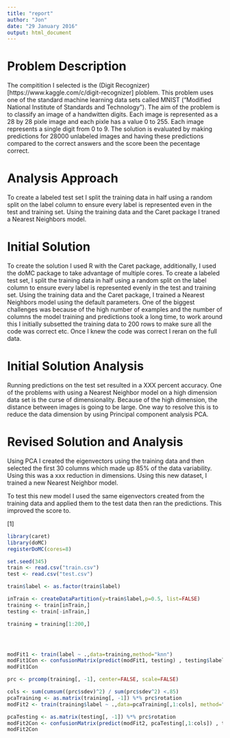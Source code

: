 ```yaml
---
title: "report"
author: "Jon"
date: "29 January 2016"
output: html_document
---
```


# Problem Description

The compitition I selected is the (Digit Recognizer)[https://www.kaggle.com/c/digit-recognizer] ploblem. This problem uses one of the standard machine learning data sets called MNIST ("Modified National Institute of Standards and Technology"). The aim of the problem is to classify an image of a handwitten digits. Each image is represented as a 28 by 28 pixle image and each pixle has a value 0 to 255. Each image represents a single digit from 0 to 9. The solution is evaluated by making predictions for 28000 unlabeled images and having these predictions compared to the correct answers and the score been the pecentage correct. 



# Analysis Approach

To create a labeled test set I split the training data in half using a random split on the label column to ensure every label is represented even in the test and training set. Using the training data and the Caret package I traned a Nearest Neighbors model. 



# Initial Solution

To create the solution I used R with the Caret package, additionally, I used the doMC package to take advantage of multiple cores. To create a labeled test set, I split the training data in half using a random split on the label column to ensure every label is represented evenly in the test and training set. Using the training data and the Caret package, I trained a Nearest Neighbors model using the default parameters. One of the biggest challenges was because of the high number of examples and the number of columns the model training and predictions took a long time, to work around this I initially subsetted the training data to 200 rows to make sure all the code was correct etc. Once I knew the code was correct I reran on the full data. 

# Initial Solution Analysis

Running predictions on the test set resulted in a XXX percent accuracy. One of the problems with using a Nearest Neighbor model on a high dimension data set is the curse of dimensionality. Because of the high dimension, the distance between images is going to be large. One way to resolve this is to reduce the data dimension by using Principal component analysis PCA. 

# Revised Solution and Analysis
 
Using PCA I created the eigenvectors using the training data and then selected the first 30 columns which made up 85% of the data variability. Using this was a xxx reduction in dimensions. Using this new dataset, I trained a new Nearest Neighbor model. 



To test this new model I used the same eigenvectors created from the training data and applied them to the test data then ran the predictions. This improved the score to.  

[1]


```r
library(caret)
library(doMC)
registerDoMC(cores=8)

set.seed(345)
train <- read.csv("train.csv")
test <- read.csv("test.csv")

train$label <- as.factor(train$label)

inTrain <- createDataPartition(y=train$label,p=0.5, list=FALSE)
training <- train[inTrain,]
testing <- train[-inTrain,]

training = training[1:200,]





```



```r

modFit1 <- train(label ~ .,data=training,method="knn")
modFit1Con <- confusionMatrix(predict(modFit1, testing) , testing$label)
modFit1Con

```

```r

prc <- prcomp(training[, -1], center=FALSE, scale=FALSE)

cols <- sum(cumsum((prc$sdev)^2) / sum(prc$sdev^2) <.85)
pcaTraining <- as.matrix(training[, -1]) %*% prc$rotation
modFit2 <- train(training$label ~ .,data=pcaTraining[,1:cols], method="knn")

pcaTesting <- as.matrix(testing[, -1]) %*% prc$rotation
modFit2Con <- confusionMatrix(predict(modFit2, pcaTesting[,1:cols]) , testing$label)
modFit2Con 
```

```r

```

```r

```








